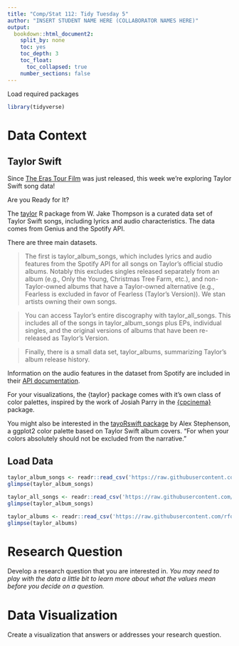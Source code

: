 ```yaml
---
title: "Comp/Stat 112: Tidy Tuesday 5"
author: "INSERT STUDENT NAME HERE (COLLABORATOR NAMES HERE)"
output:
  bookdown::html_document2:
    split_by: none
    toc: yes
    toc_depth: 3
    toc_float:
      toc_collapsed: true
    number_sections: false
---
```


Load required packages
```r
library(tidyverse)
```


# Data Context

## Taylor Swift

Since [The Eras Tour Film](https://www.tstheerastourfilm.com/) was just released, this week we're exploring Taylor Swift song data! 

Are you Ready for It? 

The [taylor](https://taylor.wjakethompson.com/) R package from W. Jake Thompson is a curated data set of Taylor Swift songs, including lyrics and audio characteristics. 
The data comes from Genius and the Spotify API.

There are three main datasets.

> The first is taylor_album_songs, which includes lyrics and audio features from the Spotify API for all songs on Taylor’s official studio albums. Notably this excludes singles released separately from an album (e.g., Only the Young, Christmas Tree Farm, etc.), and non-Taylor-owned albums that have a Taylor-owned alternative (e.g., Fearless is excluded in favor of Fearless (Taylor’s Version)). We stan artists owning their own songs.

> You can access Taylor’s entire discography with taylor_all_songs. This includes all of the songs in taylor_album_songs plus EPs, individual singles, and the original versions of albums that have been re-released as Taylor’s Version.

> Finally, there is a small data set, taylor_albums, summarizing Taylor’s album release history.

Information on the audio features in the dataset from Spotify are included in their [API documentation](https://developer.spotify.com/documentation/web-api/reference/get-audio-features).

For your visualizations, the {taylor} package comes with it’s own class of color palettes, inspired by the work of Josiah Parry in the [{cpcinema}](https://github.com/JosiahParry/cpcinema) package.

You might also be interested in the [tayoRswift package](https://asteves.github.io/tayloRswift/) by Alex Stephenson, a ggplot2 color palette based on Taylor Swift album covers. "For when your colors absolutely should not be excluded from the narrative."

## Load Data

```r
taylor_album_songs <- readr::read_csv('https://raw.githubusercontent.com/rfordatascience/tidytuesday/master/data/2023/2023-10-17/taylor_album_songs.csv')
glimpse(taylor_album_songs)
```

```r
taylor_all_songs <- readr::read_csv('https://raw.githubusercontent.com/rfordatascience/tidytuesday/master/data/2023/2023-10-17/taylor_all_songs.csv')
glimpse(taylor_album_songs)
```

```r
taylor_albums <- readr::read_csv('https://raw.githubusercontent.com/rfordatascience/tidytuesday/master/data/2023/2023-10-17/taylor_albums.csv')
glimpse(taylor_albums)
```


# Research Question

Develop a research question that you are interested in. *You may need to play with the data a little bit to learn more about what the values mean before you decide on a question.*

# Data Visualization

Create a visualization that answers or addresses your research question.

```r

```
